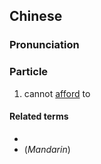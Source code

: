 ==Chinese==
{{zh-forms}}

===Pronunciation===
{{zh-pron
|c=m4 hei2
|cat=part
}}

===Particle===
{{zh-particle}}

# {{lb|zh|used after verbs|Cantonese}} cannot [[afford]] to
#: {{zh-x|呢{ni1} 個 醫生 我 睇 唔起。|I cannot afford to see this doctor.|C-GZ}}
#: {{zh-x|呢{ni1} 層 樓{lau2} 我 買 唔起。|I cannot afford to buy this flat.|C-GZ}}

====Related terms====
* {{zh-l|唔住}}
* (''Mandarin'') {{zh-l|不起}}